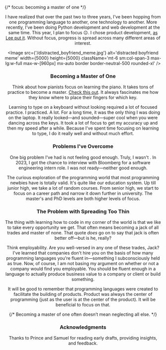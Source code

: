 {/* focus: becoming a master of one */}

<Header
  backlink='/writing'
  backlinktext='Writing'
  title='Focus'
  date='March 2025'
  link='https://jude.vercel.app/writing/focus'
/>

I have realized that over the past two to three years, I've been hopping from one programming language to another, one technology to another. More recently, I've been doing Python development and web development at the same time. This year, I plan to focus 😐. I chose product development, [as Lee put it](https://leerob.com/n/product-engineers). Without focus, progress is spread across many different areas of interest.

<Image
  src={'/distracted_boyfriend_meme.jpg'}
  alt='distracted boyfriend meme'
  width={5000}
  height={5000}
  className='mt-6 sm:col-span-3 max-lg:w-full max-w-[960px] mx-auto border border-neutral-500 rounded-xl'
/>

### Becoming a Master of One

Think about how pianists focus on learning the piano. It takes tons of practice to become a master. [Check this out](https://youtu.be/n6GEcdh5whk?si=cBVwWmzZj79tdmES). It always fascinates me how they know where to place their fingers for which key.

Learning to type on a keyboard without looking required a lot of focused practice. I practiced. A lot. For a long time, it was the only thing I was doing on the laptop. It really looked—and sounded—super cool when you were dancing across the keys. It took a lot of focus to get my accuracy up and then my speed after a while. Because I've spent time focusing on learning to type, I do it really well and without much effort.

### Problems I've Overcome

One big problem I've had is not feeling good enough. Truly, I wasn't . In 2023, I got the chance to interview with Bloomberg for a software engineering intern role. I was not ready—neither good enough.

The curious exploration of the programming world that most programming newbies have is totally valid. It's quite like our education system. Up till junior high, we take a lot of random courses. From senior high, we start to focus on a career path and narrow it down further in university. The master's and PhD levels are both higher levels of focus.

### The Problem with Spreading Too Thin

The thing with learning how to code in my corner of the world is that we like to take every opportunity we get. That often means becoming a jack of all trades and master of none. That quote *does* go on to say that jack is often better off—but is he, really?

Think employability. Are you well-versed in any one of these trades, Jack? I've learned that companies don't hire you on the basis of how many programming languages you're fluent in—something I subconsciously held as true. Now, of course, I am not basing my argument on whether or not a company would find you employable. You should be fluent enough in a language to actually produce business value to a company or client or build something.

It will be good to remember that programming languages were created to facilitate the building of products. Product was always the center of programming (just as the user is at the center of the product). It will be beneficial to focus on that.


{/* Becoming a master of one often doesn’t mean neglecting all else. */}

### Acknowledgments

Thanks to Prince and Samuel for reading early drafts, providing insights, and feedback.

<NoAIUsed />
